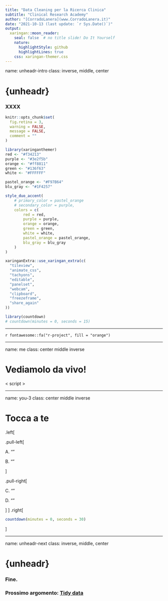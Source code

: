 ```yaml
---
title: "Data Cleaning per la Ricerca Clinica"
subtitle: "Clinical Research Academy"
author: "[CorradoLanera](www.CorradoLanera.it)"
date: "2021-10-13 (last update: `r Sys.Date()`)"
output: 
  xaringan::moon_reader:
    seal: false  # no title slide! Do It Yourself
    nature:
      highlightStyle: github
      highlightLines: true
    css: xaringan-themer.css
---
```

name: unheadr-intro
class: inverse, middle, center

# {unheadr}

### XXXX



```r
knitr::opts_chunk$set(
  fig.retina = 3,
  warning = FALSE,
  message = FALSE,
  comment = ""
)
```

```r
library(xaringanthemer)
red <- "#f34213"
purple <- "#3e2f5b"
orange <- "#ff8811"
green <- "#136f63"
white <- "#FFFFFF"

pastel_orange <- "#F97B64"
blu_gray <- "#1F4257"

style_duo_accent(
    # primary_color = pastel_orange
    # secondary_color = purple,
    colors = c(
        red = red,
        purple = purple,
        orange = orange,
        green = green,
        white = white,
        pastel_orange = pastel_orange,
        blu_gray = blu_gray
    )
)
```

```r
xaringanExtra::use_xaringan_extra(c(
  "tileview",
  "animate_css",
  "tachyons",
  "editable",
  "panelset",
  "webcam",
  "clipboard",
  "freezeframe",
  "share_again"
))
```

```r
library(countdown)
# countdown(minutes = 0, seconds = 15)
```

---

`r fontawesome::fa("r-project", fill = "orange")`

---

name: me
class: center middle inverse


# Vediamolo da vivo!

< script >

---

name: you-3
class: center middle inverse

# Tocca a te

.left[


.pull-left[

A. ""

B. ""

]

.pull-right[

C. ""

D. ""

]
]
.right[
```r
countdown(minutes = 0, seconds = 30)
```
]



---
name: unheadr-next
class: inverse, middle, center

# {unheadr}

### Fine.

### Prossimo argomento: [Tidy data](05-tidy.html) 
